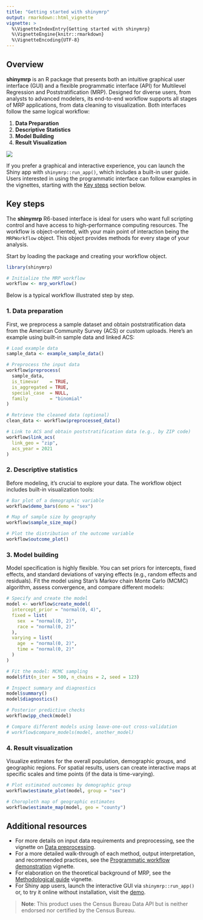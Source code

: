 ```yaml
---
title: "Getting started with shinymrp"
output: rmarkdown::html_vignette
vignette: >
  %\VignetteIndexEntry{Getting started with shinymrp}
  %\VignetteEngine{knitr::rmarkdown}
  %\VignetteEncoding{UTF-8}
---
```


## Overview

**shinymrp** is an R package that presents both an intuitive graphical user interface (GUI) and a flexible programmatic interface (API) for Multilevel Regression and Poststratification (MRP). Designed for diverse users, from analysts to advanced modelers, its end-to-end workflow supports all stages of MRP applications, from data cleaning to visualization. Both interfaces follow the same logical workflow:

1. **Data Preparation**
2. **Descriptive Statistics**
3. **Model Building**
4. **Result Visualization**

![](./figures/workflow.png)

If you prefer a graphical and interactive experience, you can launch the Shiny app with `shinymrp::run_app()`, which includes a built-in user guide. Users interested in using the programmatic interface can follow examples in the vignettes, starting with the [Key steps](https://mrp-interface.github.io/shinymrp/articles/getting-started#key-steps) section below.

## Key steps

The **shinymrp** R6-based interface is ideal for users who want full scripting control and have access to high-performance computing resources. The workflow is object-oriented, with your main point of interaction being the `MRPWorkflow` object. This object provides methods for every stage of your analysis.

Start by loading the package and creating your workflow object. 

```r
library(shinymrp)

# Initialize the MRP workflow
workflow <- mrp_workflow()
```

Below is a typical workflow illustrated step by step.

### 1. Data preparation

First, we preprocess a sample dataset and obtain poststratification data from the American Community Survey (ACS) or custom uploads. Here’s an example using built-in sample data and linked ACS:

```r
# Load example data
sample_data <- example_sample_data()

# Preprocess the input data
workflow$preprocess(
  sample_data,
  is_timevar    = TRUE,
  is_aggregated = TRUE,
  special_case  = NULL,
  family        = "binomial"
)

# Retrieve the cleaned data (optional)
clean_data <- workflow$preprocessed_data()

# Link to ACS and obtain poststratification data (e.g., by ZIP code)
workflow$link_acs(
  link_geo = "zip",
  acs_year = 2021
)
```

### 2. Descriptive statistics

Before modeling, it's crucial to explore your data. The workflow object includes built-in visualization tools:

```r
# Bar plot of a demographic variable
workflow$demo_bars(demo = "sex")

# Map of sample size by geography
workflow$sample_size_map()

# Plot the distribution of the outcome variable
workflow$outcome_plot()
```

### 3. Model building

Model specification is highly flexible. You can set priors for intercepts, fixed effects, and standard deviations of varying effects (e.g., random effects and residuals). Fit the model using Stan's Markov chain Monte Carlo (MCMC) algorithm, assess convergence, and compare different models:

```r
# Specify and create the model
model <- workflow$create_model(
  intercept_prior = "normal(0, 4)",
  fixed = list(
    sex  = "normal(0, 2)",
    race = "normal(0, 2)"
  ),
  varying = list(
    age  = "normal(0, 2)",
    time = "normal(0, 2)"
  )
)

# Fit the model: MCMC sampling
model$fit(n_iter = 500, n_chains = 2, seed = 123)

# Inspect summary and diagnostics
model$summary()
model$diagnostics()

# Posterior predictive checks
workflow$pp_check(model)

# Compare different models using leave-one-out cross-validation
# workflow$compare_models(model, another_model)
```

### 4. Result visualization

Visualize estimates for the overall population, demographic groups, and geographic regions. For spatial results, users can create interactive maps at specific scales and time points (if the data is time-varying).

```r
# Plot estimated outcomes by demographic group
workflow$estimate_plot(model, group = "sex")

# Choropleth map of geographic estimates
workflow$estimate_map(model, geo = "county")
```



## Additional resources

- For more details on input data requirements and preprocessing, see the vignette on [Data preprocessing](https://mrp-interface.github.io/shinymrp/articles/data-prep).
- For a more detailed walk-through of each method, output interpretation, and recommended practices, see the [Programmatic workflow demonstration](https://mrp-interface.github.io/shinymrp/articles/workflow.html) vignette.
- For elaboration on the theoretical background of MRP, see the [Methodological guide](https://mrp-interface.github.io/shinymrp/articles/method.html) vignette.
- For Shiny app users, launch the interactive GUI via `shinymrp::run_app()` or, to try it online without installation, visit the [demo](https://mrpinterface.shinyapps.io/shinymrp/).


> **Note**: This product uses the Census Bureau Data API but is neither endorsed nor certified by the Census Bureau.